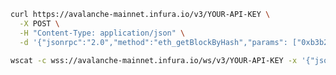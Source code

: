 
<Tabs>
  <TabItem value="cURL">

```bash
curl https://avalanche-mainnet.infura.io/v3/YOUR-API-KEY \
  -X POST \
  -H "Content-Type: application/json" \
  -d '{"jsonrpc":"2.0","method":"eth_getBlockByHash","params": ["0xb3b20624f8f0f86eb50dd04688409e5cea4bd02d700bf6e79e9384d47d6a5a35",false],"id":1}'
```

  </TabItem>
  <TabItem value="WSS">

```bash
wscat -c wss://avalanche-mainnet.infura.io/ws/v3/YOUR-API-KEY -x '{"jsonrpc":"2.0","method":"eth_getBlockByHash","params": ["0xb3b20624f8f0f86eb50dd04688409e5cea4bd02d700bf6e79e9384d47d6a5a35",false],"id":1}'
```

  </TabItem>
</Tabs>

